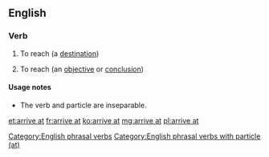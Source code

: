 ==English==

===Verb===
{{head|en|verb|phrasal verb|head=to [[arrive]] at}}

# To reach (a [[destination]])
# {{label|en|idiomatic}} To reach (an [[objective]] or [[conclusion]])

====Usage notes====
* The verb and particle are inseparable.

[[Category:English phrasal verbs]]
[[Category:English phrasal verbs with particle (at)]]

[[et:arrive at]]
[[fr:arrive at]]
[[ko:arrive at]]
[[mg:arrive at]]
[[pl:arrive at]]